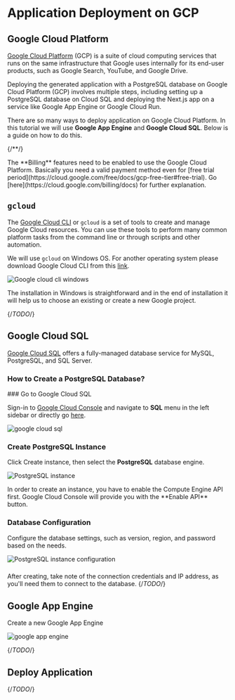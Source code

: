 
# Application Deployment on GCP

## Google Cloud Platform

[Google Cloud Platform](https://cloud.google.com/) (GCP) is a suite of cloud computing services that runs on the same infrastructure that Google uses internally for its end-user products, such as Google Search, YouTube, and Google Drive.

Deploying the generated application with a PostgreSQL database on Google Cloud Platform (GCP) involves multiple steps, including setting up a PostgreSQL database on Cloud SQL and deploying the Next.js app on a service like Google App Engine or Google Cloud Run. 

There are so many ways to deploy application on Google Cloud Platform. In this tutorial we will use **Google App Engine** and **Google Cloud SQL**. Below is a guide on how to do this.

{/**/}

<Callout type="info">
The **Billing** features need to be enabled to use the Google Cloud Platform. Basically you need a valid payment method even for [free trial period](https://cloud.google.com/free/docs/gcp-free-tier#free-trial). Go [here](https://cloud.google.com/billing/docs) for further explanation.
</Callout>

## `gcloud`

The [Google Cloud CLI](https://cloud.google.com/cli) or `gcloud` is a set of tools to create and manage Google Cloud resources. You can use these tools to perform many common platform tasks from the command line or through scripts and other automation.

We will use `gcloud` on Windows OS. For another operating system please download Google Cloud CLI from this [link](https://cloud.google.com/sdk/docs/install).

![Google cloud cli windows](/google-cloud-cli-windows.png)

The installation in Windows is straightforward and in the end of installation it will help us to choose an existing or create a new Google project. 

{/*TODO*/}

## Google Cloud SQL

[Google Cloud SQL](https://console.cloud.google.com/sql/) offers a fully-managed database service for MySQL, PostgreSQL, and SQL Server.

### How to Create a PostgreSQL Database?

<Steps>
### Go to Google Cloud SQL

Sign-in to [Google Cloud Console](https://console.cloud.google.com) and navigate to **SQL** menu in the left sidebar or directly go [here]((https://console.cloud.google.com/sql/)).

![google cloud sql](/google-cloud-sql.png)


### Create PostgreSQL Instance

Click Create instance, then select the **PostgreSQL** database engine.

![PostgreSQL instance](/google-cloud-sql-postgre.png)

<Callout type="info">
In order to create an instance, you have to enable the Compute Engine API first. Google Cloud Console will provide you with the **Enable API** button.
</Callout>

### Database Configuration 

Configure the database settings, such as version, region, and password based on the needs.

![PostgreSQL instance configuration](/google-cloud-sql-postgre-config.png)



### 

After creating, take note of the connection credentials and IP address, as you'll need them to connect to the database.
</Steps>
{/*TODO*/}

## Google App Engine

Create a new Google App Engine

![google app engine](/google-app-engine-create.png)


{/*TODO*/}

## Deploy Application

{/*TODO*/}
